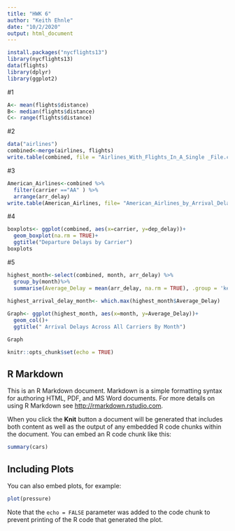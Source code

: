 ```yaml
---
title: "HWK 6"
author: "Keith Ehnle"
date: "10/2/2020"
output: html_document
---
```


```r

install.packages("nycflights13")
library(nycflights13)
data(flights)
library(dplyr) 
library(ggplot2)

```

#1
```r

A<- mean(flights$distance)
B<- median(flights$distance)
C<- range(flights$distance)

```

#2
```r

data("airlines")
combined<-merge(airlines, flights)
write.table(combined, file = "Airlines_With_Flights_In_A_Single _File.csv")

```

#3
```r

American_Airlines<-combined %>% 
  filter(carrier =="AA" ) %>% 
  arrange(arr_delay)
write.table(American_Airlines, file= "American_Airlines_by_Arrival_Delay.csv")

```

#4
```r

boxplots<- ggplot(combined, aes(x=carrier, y=dep_delay))+
  geom_boxplot(na.rm = TRUE)+
  ggtitle("Departure Delays by Carrier")
boxplots

```

#5
```r

highest_month<-select(combined, month, arr_delay) %>%
  group_by(month)%>%
  summarise(Average_Delay = mean(arr_delay, na.rm = TRUE), .group = 'keep')
  
highest_arrival_delay_month<- which.max(highest_month$Average_Delay)

Graph<- ggplot(highest_month, aes(x=month, y=Average_Delay))+
  geom_col()+
  ggtitle(" Arrival Delays Across All Carriers By Month")

Graph 

```





```r
knitr::opts_chunk$set(echo = TRUE)
```

## R Markdown

This is an R Markdown document. Markdown is a simple formatting syntax for authoring HTML, PDF, and MS Word documents. For more details on using R Markdown see <http://rmarkdown.rstudio.com>.

When you click the **Knit** button a document will be generated that includes both content as well as the output of any embedded R code chunks within the document. You can embed an R code chunk like this:

```r
summary(cars)
```

## Including Plots

You can also embed plots, for example:

```r
plot(pressure)
```

Note that the `echo = FALSE` parameter was added to the code chunk to prevent printing of the R code that generated the plot.
